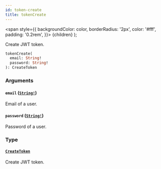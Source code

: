 ```yaml
---
id: token-create
title: tokenCreate
---
```


<span
style={{
      backgroundColor: color,
      borderRadius: '2px',
      color: '#fff',
      padding: '0.2rem',
    }}>
{children}
</span>
);

Create JWT token.

```graphql
tokenCreate(
  email: String!
  password: String!
): CreateToken

```

### Arguments

#### `email` ([`String!`](/api-reference/scalars/string.mdx))

Email of a user.

#### `password` ([`String!`](/api-reference/scalars/string.mdx))

Password of a user.

### Type

#### [`CreateToken`](/api-reference/objects/create-token.mdx)

Create JWT token.
